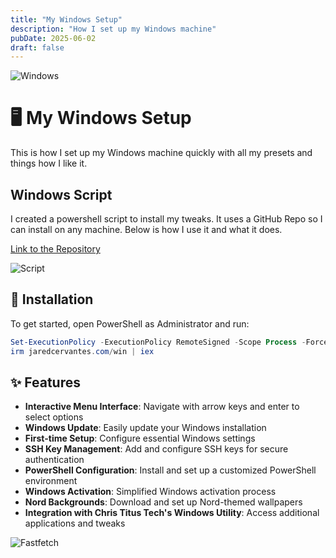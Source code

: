 ```yaml
---
title: "My Windows Setup"
description: "How I set up my Windows machine"
pubDate: 2025-06-02
draft: false
---
```


![Windows](https://avatars.githubusercontent.com/u/6154722?s=100&v=4)

# 🖥️ My Windows Setup

This is how I set up my Windows machine quickly with all my presets and things how I like it.

## Windows Script

I created a powershell script to install my tweaks. It uses a GitHub Repo so I can install on any machine. Below is how I use it and what it does.

[Link to the Repository](https://github.com/Jaredy899/win)

![Script](https://qmpdliftraf4pov3.public.blob.vercel-storage.com/Jared%20Winutil-bq8y8Y2LYpMMfJYzLSyg7qRMr5KcNx.webp)
## 🚀 Installation

To get started, open PowerShell as Administrator and run:

```powershell
Set-ExecutionPolicy -ExecutionPolicy RemoteSigned -Scope Process -Force
irm jaredcervantes.com/win | iex
```

## ✨ Features

- **Interactive Menu Interface**: Navigate with arrow keys and enter to select options
- **Windows Update**: Easily update your Windows installation
- **First-time Setup**: Configure essential Windows settings
- **SSH Key Management**: Add and configure SSH keys for secure authentication
- **PowerShell Configuration**: Install and set up a customized PowerShell environment
- **Windows Activation**: Simplified Windows activation process
- **Nord Backgrounds**: Download and set up Nord-themed wallpapers
- **Integration with Chris Titus Tech's Windows Utility**: Access additional applications and tweaks

![Fastfetch](https://qmpdliftraf4pov3.public.blob.vercel-storage.com/fastfetch-open-mDaJBjxOzk9EQUd3Fkjh3kmd8kNjIb.webp)


